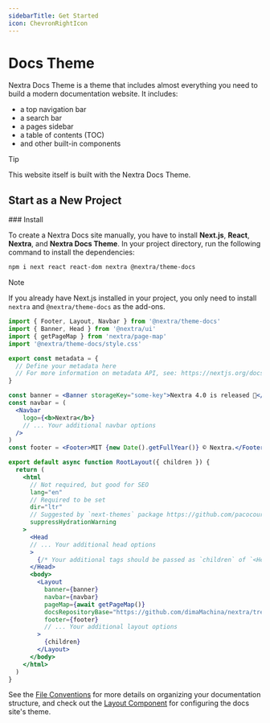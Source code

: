 ```yaml
---
sidebarTitle: Get Started
icon: ChevronRightIcon
---
```



# Docs Theme

Nextra Docs Theme is a theme that includes almost everything you need to build a
modern documentation website. It includes:

- a top navigation bar
- a search bar
- a pages sidebar
- a table of contents (TOC)
- and other built-in components

> [!TIP]
>
> This website itself is built with the Nextra Docs Theme.

## Start as a New Project

<Steps>
### Install

To create a Nextra Docs site manually, you have to install **Next.js**,
**React**, **Nextra**, and **Nextra Docs Theme**. In your project directory, run
the following command to install the dependencies:

```sh npm2yarn
npm i next react react-dom nextra @nextra/theme-docs
```

> [!NOTE]
>
> If you already have Next.js installed in your project, you only need to
> install `nextra` and `@nextra/theme-docs` as the add-ons.

<InstallNextraTheme />

```jsx filename="app/layout.jsx"
import { Footer, Layout, Navbar } from '@nextra/theme-docs'
import { Banner, Head } from '@nextra/ui'
import { getPageMap } from 'nextra/page-map'
import '@nextra/theme-docs/style.css'

export const metadata = {
  // Define your metadata here
  // For more information on metadata API, see: https://nextjs.org/docs/app/building-your-application/optimizing/metadata
}

const banner = <Banner storageKey="some-key">Nextra 4.0 is released 🎉</Banner>
const navbar = (
  <Navbar
    logo={<b>Nextra</b>}
    // ... Your additional navbar options
  />
)
const footer = <Footer>MIT {new Date().getFullYear()} © Nextra.</Footer>

export default async function RootLayout({ children }) {
  return (
    <html
      // Not required, but good for SEO
      lang="en"
      // Required to be set
      dir="ltr"
      // Suggested by `next-themes` package https://github.com/pacocoursey/next-themes#with-app
      suppressHydrationWarning
    >
      <Head
      // ... Your additional head options
      >
        {/* Your additional tags should be passed as `children` of `<Head>` element */}
      </Head>
      <body>
        <Layout
          banner={banner}
          navbar={navbar}
          pageMap={await getPageMap()}
          docsRepositoryBase="https://github.com/dimaMachina/nextra/tree/main/docs"
          footer={footer}
          // ... Your additional layout options
        >
          {children}
        </Layout>
      </body>
    </html>
  )
}
```

<ReadyToGo />

</Steps>

See the [File Conventions](/docs/file-conventions) for more details on
organizing your documentation structure, and check out the
[Layout Component](/docs/docs-theme/built-ins/layout) for configuring the docs
site's theme.
